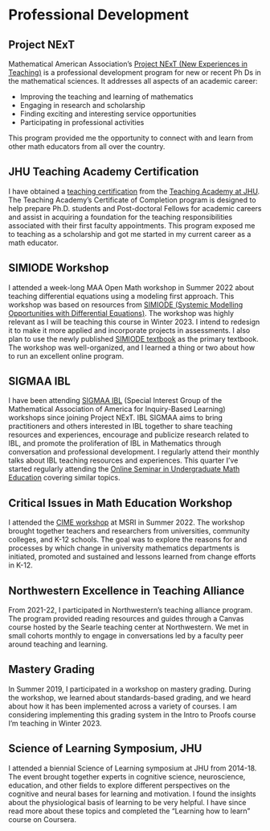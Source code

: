 # Professional Development

## Project NExT
Mathematical American Association's [Project NExT (New Experiences in Teaching)](https://www.maa.org/programs-and-communities/professional-development/project-next) is a professional development program for new or recent Ph Ds in the mathematical sciences. It addresses all aspects of an academic career:

- Improving the teaching and learning of mathematics
- Engaging in research and scholarship
- Finding exciting and interesting service opportunities
- Participating in professional activities

This program provided me the opportunity to connect with and learn from other math educators from all over the country.

## JHU Teaching Academy Certification 
I have obtained a [teaching certification](https://ctei.jhu.edu/teaching-academy/coc) from the
[Teaching Academy at JHU](https://ctei.jhu.edu/teaching-academy). 
The Teaching Academy's Certificate of Completion program is designed to help prepare Ph.D. students and Post-doctoral Fellows for academic careers and assist in acquiring a foundation for the teaching responsibilities associated with their first faculty appointments. 
This program exposed me to teaching as a scholarship and got me started in my current career as a math educator.

## SIMIODE Workshop
I attended a week-long MAA Open Math workshop in Summer 2022 about teaching differential equations using a modeling first approach. 
This workshop was based on resources from [SIMIODE (Systemic Modelling Opportunities with Differential Equations)](https://qubeshub.org/community/groups/simiode). The workshop was highly relevant as I will be teaching this course in Winter 2023. I intend to redesign it to make it more applied and incorporate projects in assessments. I also plan to use the newly published [SIMIODE textbook](https://qubeshub.org/community/groups/simiode/textbook) as the primary textbook.
The workshop was well-organized, and I learned a thing or two about how to run an excellent online program.

## SIGMAA IBL 
I have been attending [SIGMAA IBL](http://sigmaa.maa.org/ibl/) (Special Interest Group of the Mathematical Association of America for Inquiry-Based Learning) workshops since joining Project NExT. 
IBL SIGMAA aims to bring practitioners and others interested in IBL together to share teaching resources and experiences, encourage and publicize research related to IBL, and promote the proliferation of IBL in Mathematics through conversation and professional development. 
I regularly attend their monthly talks about IBL teaching resources and experiences.
This quarter I've started regularly attending the [Online Seminar in Undergraduate Math Education](https://olsume.org/) covering similar topics.

## Critical Issues in Math Education Workshop
I attended the [CIME workshop](https://www.msri.org/workshops/1028) at MSRI in Summer 2022. 
The workshop brought together teachers and researchers from universities, community colleges, and K-12 schools. The goal was to explore the reasons for and processes by which change in university mathematics departments is initiated, promoted and sustained and lessons learned from change efforts in K-12. 

## Northwestern Excellence in Teaching Alliance
From 2021-22, I participated in Northwestern's teaching alliance program. 
The program provided reading resources and guides through a Canvas course hosted by the Searle teaching center at Northwestern.
We met in small cohorts monthly to engage in conversations led by a faculty peer around teaching and learning. 

## Mastery Grading
In Summer 2019, I participated in a workshop on mastery grading. 
During the workshop, we learned about standards-based grading, and we heard about how it has been implemented across a variety of courses. 
I am considering implementing this grading system in the Intro to Proofs course I'm teaching in Winter 2023.

## Science of Learning Symposium, JHU 
I attended a biennial Science of Learning symposium at JHU from 2014-18. 
The event brought together experts in cognitive science, neuroscience, education, and other fields to explore different perspectives on the cognitive and neural bases for learning and motivation.
I found the insights about the physiological basis of learning to be very helpful.
I have since read more about these topics and completed the "Learning how to learn" course on Coursera.